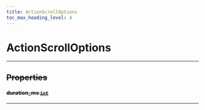 ```yaml
---
title: ActionScrollOptions
toc_max_heading_level: 4
---
```


# ActionScrollOptions <s generated />

<hr class="solid" />  <s generated />

## Properties <s generated />

#### duration_ms [`int`]( https://docs.python.org/3.9/library/stdtypes.html?highlight=int#numeric-types-int-float-complex) <s generated />

<hr class="solid" />  <s generated />

